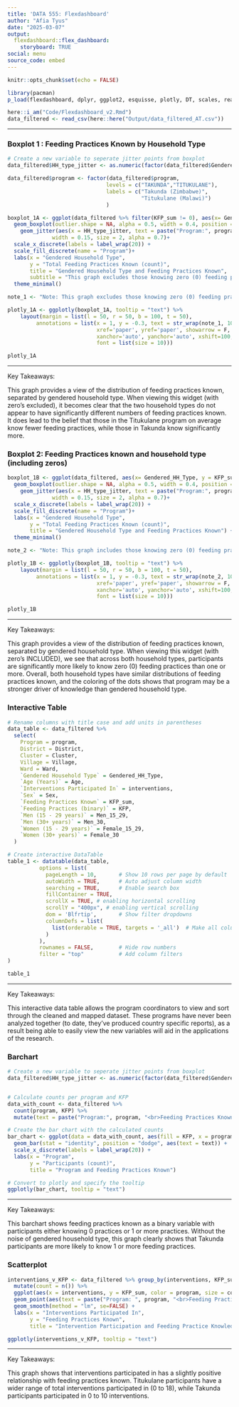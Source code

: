 ```yaml
---
title: 'DATA 555: Flexdashboard'
author: "Afia Tyus"
date: "2025-03-07"
output:
  flexdashboard::flex_dashboard:
    storyboard: TRUE
social: menu
source_code: embed
---
```


```r
knitr::opts_chunk$set(echo = FALSE)

library(pacman)
p_load(flexdashboard, dplyr, ggplot2, esquisse, plotly, DT, scales, readr, stringr)

here::i_am("Code/Flexdashboard_v2.Rmd")
data_filtered <- read_csv(here::here("Output/data_filtered_AT.csv"))
```

------------------------------------------------------------------------

### Boxplot 1 : Feeding Practices Known by Household Type

```r
# Create a new variable to seperate jitter points from boxplot
data_filtered$HH_type_jitter <- as.numeric(factor(data_filtered$Gendered_HH_Type)) + 0.25  # Nudges jitter to the right

data_filtered$program <- factor(data_filtered$program,
                               levels = c("TAKUNDA","TITUKULANE"),
                               labels = c("Takunda (Zimbabwe)", 
                                          "Titukulane (Malawi)")
                               )

boxplot_1A <- ggplot(data_filtered %>% filter(KFP_sum != 0), aes(x= Gendered_HH_Type, y = KFP_sum, fill = program)) +
  geom_boxplot(outlier.shape = NA, alpha = 0.5, width = 0.4, position = position_nudge(x = -0.25)) +  # Nudges boxplots left
    geom_jitter(aes(x = HH_type_jitter, text = paste("Program:", program, "<br>Feeding Practices Known: ", KFP_sum, "<br>Age: ", Age, "<br>Sex: ", Sex, "<br>Interventions participated in: ", interventions)), 
              width = 0.15, size = 2, alpha = 0.7)+
  scale_x_discrete(labels = label_wrap(20)) +  
  scale_fill_discrete(name = "Program")+
  labs(x = "Gendered Household Type",
       y = "Total Feeding Practices Known (count)",
       title = "Gendered Household Type and Feeding Practices Known",
       subtitle = "This graph excludes those knowing zero (0) feeding practices to provide a clearer picture of knowledge distribution") +
  theme_minimal()

note_1 <- "Note: This graph excludes those knowing zero (0) feeding practices to provide a clearer picture of knowledge distribution"

plotly_1A <- ggplotly(boxplot_1A, tooltip = "text") %>% 
    layout(margin = list(l = 50, r = 50, b = 100, t = 50),
         annotations = list(x = 1, y = -0.3, text = str_wrap(note_1, 100),
                            xref='paper', yref='paper', showarrow = F, 
                            xanchor='auto', yanchor='auto', xshift=100, yshift=-20,
                            font = list(size = 10)))

plotly_1A

```

------------------------------------------------------------------------

Key Takeaways:

This graph provides a view of the distribution of feeding practices known, separated by gendered household type. When viewing this widget (with zero's excluded), it becomes clear that the two household types do not appear to have significantly different numbers of feeding practices known. It does lead to the belief that those in the Titukulane program on average know fewer feeding practices, while those in Takunda know significantly more.

### Boxplot 2: Feeding Practices known and household type (including zeros)

```r
boxplot_1B <- ggplot(data_filtered, aes(x= Gendered_HH_Type, y = KFP_sum, fill = program)) +
  geom_boxplot(outlier.shape = NA, alpha = 0.5, width = 0.4, position = position_nudge(x = -0.25)) +  # Nudges boxplots left
    geom_jitter(aes(x = HH_type_jitter, text = paste("Program:", program, "<br>Feeding Practices Known: ", KFP_sum, "<br>Age: ", Age, "<br>Sex: ", Sex, "<br>Interventions participated in: ", interventions)), 
              width = 0.15, size = 2, alpha = 0.7)+
  scale_x_discrete(labels = label_wrap(20)) +  
  scale_fill_discrete(name = "Program")+
  labs(x = "Gendered Household Type",
       y = "Total Feeding Practices Known (count)",
       title = "Gendered Household Type and Feeding Practices Known") +
  theme_minimal()

note_2 <- "Note: This graph includes those knowing zero (0) feeding practices"

plotly_1B <- ggplotly(boxplot_1B, tooltip = "text") %>% 
    layout(margin = list(l = 50, r = 50, b = 100, t = 50),
         annotations = list(x = 1, y = -0.3, text = str_wrap(note_2, 100),
                            xref='paper', yref='paper', showarrow = F, 
                            xanchor='auto', yanchor='auto', xshift=100, yshift=-20,
                            font = list(size = 10)))

plotly_1B
```

------------------------------------------------------------------------

Key Takeaways:

This graph provides a view of the distribution of feeding practices known, separated by gendered household type. When viewing this widget (with zero's INCLUDED), we see that across both household types, participants are significantly more likely to know zero (0) feeding practices than one or more. Overall, both household types have similar distributions of feeding practices known, and the coloring of the dots shows that program may be a stronger driver of knowledge than gendered household type.

### Interactive Table

```r

# Rename columns with title case and add units in parentheses
data_table <- data_filtered %>%
  select(
    Program = program,
    District = District, 
    Cluster = Cluster, 
    Village = Village, 
    Ward = Ward,
    `Gendered Household Type` = Gendered_HH_Type,
    `Age (Years)` = Age,
    `Interventions Participated In` = interventions,
    `Sex` = Sex,
    `Feeding Practices Known` = KFP_sum,
    `Feeding Practices (binary)` = KFP,
    `Men (15 - 29 years)` = Men_15_29,
    `Men (30+ years)` = Men_30,
    `Women (15 - 29 years)` = Female_15_29,
    `Women (30+ years)` = Female_30
  )

# Create interactive DataTable
table_1 <- datatable(data_table, 
          options = list(
            pageLength = 10,       # Show 10 rows per page by default
            autoWidth = TRUE,      # Auto adjust column width
            searching = TRUE,      # Enable search box
            fillContainer = TRUE,
            scrollX = TRUE, # enabling horizontal scrolling
            scrollY = "400px", # enabling vertical scrolling
            dom = 'Blfrtip',       # Show filter dropdowns
            columnDefs = list(     
              list(orderable = TRUE, targets = '_all')  # Make all columns sortable
            )
          ),
          rownames = FALSE,        # Hide row numbers
          filter = "top"           # Add column filters
)

table_1

```

------------------------------------------------------------------------

Key Takeaways:

This interactive data table allows the program coordinators to view and sort through the cleaned and mapped dataset. These programs have never been analyzed together (to date, they’ve produced country specific reports), as a result being able to easily view the new variables will aid in the applications of the research.

### Barchart

```r

# Create a new variable to seperate jitter points from boxplot
data_filtered$HH_type_jitter <- as.numeric(factor(data_filtered$Gendered_HH_Type)) + 0.25  # Nudges jitter to the right


# Calculate counts per program and KFP
data_with_count <- data_filtered %>%
  count(program, KFP) %>%
  mutate(text = paste("Program:", program, "<br>Feeding Practices Known:", KFP, "<br>Count:", n))

# Create the bar chart with the calculated counts
bar_chart <- ggplot(data = data_with_count, aes(fill = KFP, x = program, y = n)) +
  geom_bar(stat = "identity", position = "dodge", aes(text = text)) + 
  scale_x_discrete(labels = label_wrap(20)) +
  labs(x = "Program",
       y = "Participants (count)",
       title = "Program and Feeding Practices Known")

# Convert to plotly and specify the tooltip
ggplotly(bar_chart, tooltip = "text")

```

------------------------------------------------------------------------

Key Takeaways:

This barchart shows feeding practices known as a binary variable with participants either knowing 0 practices or 1 or more practices. Without the noise of gendered household type, this graph clearly shows that Takunda participants are more likely to know 1 or more feeding practices.

### Scatterplot

```r

interventions_v_KFP <- data_filtered %>% group_by(interventions, KFP_sum) %>%
  mutate(count = n()) %>%
  ggplot(aes(x = interventions, y = KFP_sum, color = program, size = count)) +
  geom_point(aes(text = paste("Program: ", program, "<br>Feeding Practices Known: ", KFP_sum, "<br>Interventions participated in: ", interventions, "<br>Participants: ", count))) +
  geom_smooth(method = "lm", se=FALSE) +
  labs(x = "Interventions Participated In",
       y = "Feeding Practices Known",
       title = "Intervention Participation and Feeding Practice Knowledge")

ggplotly(interventions_v_KFP, tooltip = "text")

```

------------------------------------------------------------------------

Key Takeaways:

This graph shows that interventions participated in has a slightly positive relationship with feeding practices known. Titukulane participants have a wider range of total interventions participated in (0 to 18), while Takunda participants participated in 0 to 10 interventions.
